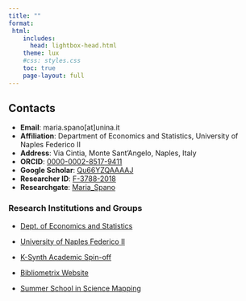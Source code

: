 ```yaml
---
title: ""
format: 
 html:
    includes:
      head: lightbox-head.html
    theme: lux
    #css: styles.css
    toc: true
    page-layout: full
---
```


## Contacts

-   **Email**: maria.spano\[at\]unina.it
-   **Affiliation**: Department of Economics and Statistics, University of Naples Federico II
-   **Address**: Via Cintia, Monte Sant’Angelo, Naples, Italy
-   **ORCID**: <a href="https://orcid.org/0000-0002-3103-2342" target="_blank">0000-0002-8517-9411</a>
-   **Google Scholar**: <a href="https://scholar.google.com/citations?user=TUO_ID" target="_blank">Qu66YZQAAAAJ</a>
-   **Researcher ID**: <a href="https://www.researcherid.com/rid/F-3788-2018" target="_blank">F-3788-2018</a>
-   **Researchgate**: <a href="https://www.researchgate.net/profile/Maria-Spano-2" target="_blank">Maria_Spano</a>


### Research Institutions and Groups
-   <a href="https://www.dises.unina.it" target="_blank"> Dept. of Economics and Statistics</a>

-   <a href="https://www.unina.it" target="_blank"> University of Naples Federico II</a>

-   <a href="https://www.k-synth.com" target="_blank"> K-Synth Academic Spin-off</a>

-   <a href="https://www.bibliometrix.org" target="_blank"> Bibliometrix Website</a>

-   <a href="https://www.bibliometrix.org/sssm" target="_blank"> Summer School in Science Mapping</a>

